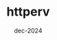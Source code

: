 ---
title: httperv
description: Re-writing an http server in C++.
tags:
    - C++
    - sockets
    - non-Blocking
date: dec-2024
link: https://github.com/stronkexe/httperv
---